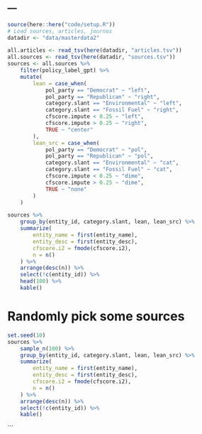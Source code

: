 ---
---

```r
source(here::here("code/setup.R"))
# Load sources, articles, journos
datadir <- "data/masterdata2"
```

```r
all.articles <- read_tsv(here(datadir, "articles.tsv"))
all.sources <- read_tsv(here(datadir, "sources.tsv"))
sources <- all.sources %>%
    filter(policy_label_gpt) %>%
    mutate(
        lean = case_when(
            pol_party == "Democrat" ~ "left",
            pol_party == "Republican" ~ "right",
            category.slant == "Environmental" ~ "left",
            category.slant == "Fossil Fuel" ~ "right",
            cfscore.impute < 0.25 ~ "left",
            cfscore.impute > 0.25 ~ "right",
            TRUE ~ "center"
        ),
        lean_src = case_when(
            pol_party == "Democrat" ~ "pol",
            pol_party == "Republican" ~ "pol",
            category.slant == "Environmental" ~ "cat",
            category.slant == "Fossil Fuel" ~ "cat",
            cfscore.impute < 0.25 ~ "dime",
            cfscore.impute > 0.25 ~ "dime",
            TRUE ~ "none"
        )
    )

sources %>%
    group_by(entity_id, category.slant, lean, lean_src) %>%
    summarize(
        entity_name = first(entity_name),
        entity_desc = first(entity_desc),
        cfscore.i2 = fmode(cfscore.i2),
        n = n()
    ) %>%
    arrange(desc(n)) %>%
    select(!c(entity_id)) %>%
    head(100) %>%
    kable()
```

# Randomly pick some sources
```r
set.seed(10)
sources %>%
    sample_n(100) %>%
    group_by(entity_id, category.slant, lean, lean_src) %>%
    summarize(
        entity_name = first(entity_name),
        entity_desc = first(entity_desc),
        cfscore.i2 = fmode(cfscore.i2),
        n = n()
    ) %>%
    arrange(desc(n)) %>%
    select(!c(entity_id)) %>%
    kable()
```
```
